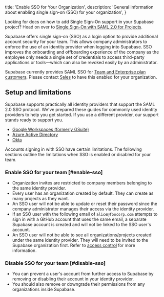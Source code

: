 
  title: 'Enable SSO for Your Organization',
  description: 'General information about enabling single sign-on (SSO) for your organization',
}

<Admonition>

Looking for docs on how to add Single Sign-On support in your Supabase project? Head on over to [Single Sign-On with SAML 2.0 for Projects](/docs/guides/auth/sso/auth-sso-saml).

</Admonition>

Supabase offers single sign-on (SSO) as a login option to provide additional account security for your team. This allows company administrators to enforce the use of an identity provider when logging into Supabase. SSO improves the onboarding and offboarding experience of the company as the employee only needs a single set of credentials to access third-party applications or tools—which can also be revoked easily by an administrator.

<Admonition type="note">

Supabase currently provides SAML SSO for [Team and Enterprise plan customers](https://supabase.com/pricing). Please contact [Sales](https://forms.supabase.com/team) to have this enabled for your organization.

</Admonition>

## Setup and limitations

Supabase supports practically all identity providers that support the SAML 2.0 SSO protocol. We've prepared these guides for commonly used identity providers to help you get started. If you use a different provider, our support stands ready to support you.

- [Google Workspaces (formerly GSuite)](/docs/guides/platform/sso/gsuite)
- [Azure Active Directory](/docs/guides/platform/sso/azure)
- [Okta](/docs/guides/platform/sso/okta)

Accounts signing in with SSO have certain limitations.
The following sections outline the limitations when SSO is enabled or disabled for your team.

### Enable SSO for your team [#enable-sso]

- Organization invites are restricted to company members belonging to the same identity provider.
- Every user has an organization created by default. They can create as many projects as they want.
- An SSO user will not be able to update or reset their password since the company administrator manages their access via the identity provider.
- If an SSO user with the following email of `alice@foocorp.com` attempts to sign in with a GitHub account that uses the same email, a separate Supabase account is created and will not be linked to the SSO user's account.
- An SSO user will not be able to see all organizations/projects created under the same identity provider. They will need to be invited to the Supabase organization first. Refer to [access control](/docs/guides/platform/access-control) for more information.

### Disable SSO for your team [#disable-sso]

- You can prevent a user's account from further access to Supabase by removing or disabling their account in your identity provider.
- You should also remove or downgrade their permissions from any organizations inside Supabase.


